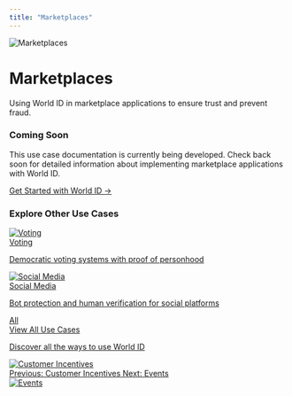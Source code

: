 ```yaml
---
title: "Marketplaces"
---
```


<div className="mb-8">
  <div className="flex items-center gap-4 mb-4">
    <div className="relative inline-flex">
      <div className="w-16 h-16 rounded-2xl flex items-center justify-center" style={{backgroundColor: 'rgba(57, 184, 168, 0.1)'}}>
        <img src="/images/docs/use-cases/icons/marketplaces.svg" alt="Marketplaces" className="w-8 h-8" />
      </div>
    </div>
    <div>
      <h1 className="text-2xl font-bold mb-2" style={{color: 'rgb(57, 184, 168)'}}>Marketplaces</h1>
      <p className="text-gray-600 leading-6">
        Using World ID in marketplace applications to ensure trust and prevent fraud.
      </p>
    </div>
  </div>
</div>

<div className="p-6 bg-yellow-50 border border-yellow-200 rounded-lg">
  <h3 className="text-lg font-semibold text-yellow-900 mb-3">Coming Soon</h3>
  <p className="text-yellow-700 mb-4">
    This use case documentation is currently being developed. Check back soon for detailed information about implementing marketplace applications with World ID.
  </p>
  <a href="/world-id/id/getting-started" className="inline-flex items-center px-4 py-2 bg-yellow-600 text-white rounded-lg hover:bg-yellow-700 transition-colors">
    Get Started with World ID →
  </a>
</div>

<div className="mt-12 p-6 bg-gray-50 border border-gray-200 rounded-lg">
  <h3 className="text-lg font-semibold text-gray-900 mb-4">Explore Other Use Cases</h3>
  <div className="grid grid-cols-1 md:grid-cols-2 lg:grid-cols-3 gap-4">
    <a href="/world-id/use-cases/voting" className="block p-4 bg-white border border-gray-200 rounded-lg hover:bg-gray-50 transition-colors">
      <div className="flex items-center gap-3 mb-2">
        <div className="w-8 h-8 rounded-lg bg-purple-100 flex items-center justify-center">
          <img src="/images/docs/use-cases/icons/voting-platforms.svg" alt="Voting" className="w-5 h-5" />
        </div>
        <span className="font-medium text-gray-900">Voting</span>
      </div>
      <p className="text-sm text-gray-600">Democratic voting systems with proof of personhood</p>
    </a>
    <a href="/world-id/use-cases/social-media" className="block p-4 bg-white border border-gray-200 rounded-lg hover:bg-gray-50 transition-colors">
      <div className="flex items-center gap-3 mb-2">
        <div className="w-8 h-8 rounded-lg bg-blue-100 flex items-center justify-center">
          <img src="/images/docs/use-cases/icons/social-media.svg" alt="Social Media" className="w-5 h-5" />
        </div>
        <span className="font-medium text-gray-900">Social Media</span>
      </div>
      <p className="text-sm text-gray-600">Bot protection and human verification for social platforms</p>
    </a>
    <a href="/world-id/use-cases/" className="block p-4 bg-white border border-gray-200 rounded-lg hover:bg-gray-50 transition-colors">
      <div className="flex items-center gap-3 mb-2">
        <div className="w-8 h-8 rounded-lg bg-purple-100 flex items-center justify-center">
          <span className="text-purple-600 font-bold text-xs">All</span>
        </div>
        <span className="font-medium text-gray-900">View All Use Cases</span>
      </div>
      <p className="text-sm text-gray-600">Discover all the ways to use World ID</p>
    </a>
  </div>
</div>

<div className="mt-8 flex justify-between">
  <a href="/world-id/use-cases/customer-incentives" className="inline-flex items-center gap-2 px-4 py-2 bg-gray-200 text-gray-700 rounded-lg hover:bg-gray-300 transition-colors">
    <div className="w-5 h-5 rounded bg-gray-400 flex items-center justify-center">
      <img src="/images/docs/use-cases/icons/customer-incentives.svg" alt="Customer Incentives" className="w-3 h-3" />
    </div>
    <span>Previous: Customer Incentives</span>
  </a>
  <a href="/world-id/use-cases/events" className="inline-flex items-center gap-2 px-4 py-2 bg-blue-600 text-white rounded-lg hover:bg-blue-700 transition-colors">
    <span>Next: Events</span>
    <div className="w-5 h-5 rounded bg-white/20 flex items-center justify-center">
      <img src="/images/docs/use-cases/icons/events.svg" alt="Events" className="w-3 h-3" />
    </div>
  </a>
</div>